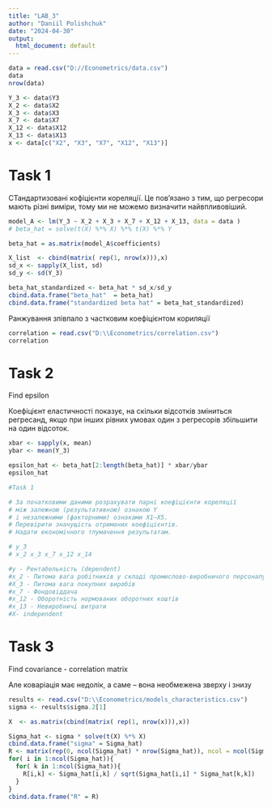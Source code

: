 ```yaml
---
title: "LAB_3"
author: "Daniil Polishchuk"
date: "2024-04-30"
output:
  html_document: default
---
```


```r
data = read.csv("D://Econometrics/data.csv")
data
nrow(data)

Y_3 <- data$Y3
X_2 <- data$X2
X_3 <- data$X3
X_7 <- data$X7
X_12 <- data$X12
X_13 <- data$X13
x <- data[c("X2", "X3", "X7", "X12", "X13")]
```
# Task 1
СТандартизовані кофіцієнти кореляції.
Це пов’язано з тим, що регресори мають різні виміри, тому ми не можемо визначити найвпливовіший.
```r
model_A <- lm(Y_3 ~ X_2 + X_3 + X_7 + X_12 + X_13, data = data )
# beta_hat = solve(t(X) %*% X) %*% t(X) %*% Y

beta_hat = as.matrix(model_A$coefficients)

X_list  <- cbind(matrix( rep(1, nrow(x))),x)
sd_x <- sapply(X_list, sd)
sd_y <- sd(Y_3)

beta_hat_standardized <- beta_hat * sd_x/sd_y
cbind.data.frame("beta_hat"  = beta_hat)
cbind.data.frame("standardized beta hat" = beta_hat_standardized)
```
Ранжування зпівпало з частковим коефіцієнтом кориляції

```r
correlation = read.csv("D:\\Econometrics/correlation.csv")
correlation
```


# Task 2
Find epsilon 

Коефіцієнт еластичності показує, на скільки відсотків зміниться регресанд,
якщо при інших рівних умовах один з регресорів збільшити на один відсоток.
```r
xbar <- sapply(x, mean)
ybar <- mean(Y_3)

epsilon_hat <- beta_hat[2:length(beta_hat)] * xbar/ybar
epsilon_hat
```
```r
#Task 1 

# За початковими даними розрахувати парнi коефiцiєнти кореляцiї 
# мiж залежною (результативною) ознакою Y 
# i незалежними (факторними) ознаками X1–X5. 
# Перевiрити значущiсть отриманих коефiцiєнтiв. 
# Надати економiчного тлумачення результатам.

# y_3 
# x_2 x_3 x_7 x_12 x_14

#y - Рентабельнiсть (dependent)
#x_2 - Питома вага робiтникiв у складi промислово-виробничого персоналу
#X_3 - Питома вага покупних виробiв
#x_7 - Фондовiддача
#x_12 - Оборотнiсть нормованих оборотних коштiв
#x_13 - Невиробничi витрати
#X- independent 
```

# Task 3
Find covariance - correlation matrix 

Але коваріація має недолік, а саме – вона необмежена зверху і знизу
```r
results <- read.csv("D:\\Econometrics/models_characteristics.csv")
sigma <- results$sigma.2[1]

X  <- as.matrix(cbind(matrix( rep(1, nrow(x))),x))

Sigma_hat <- sigma * solve(t(X) %*% X)
cbind.data.frame("sigma" = Sigma_hat)
R <- matrix(rep(0, ncol(Sigma_hat) * nrow(Sigma_hat)), ncol = ncol(Sigma_hat))
for( i in 1:ncol(Sigma_hat)){
  for( k in 1:ncol(Sigma_hat)){
    R[i,k] <- Sigma_hat[i,k] / sqrt(Sigma_hat[i,i] * Sigma_hat[k,k])
  }
}
cbind.data.frame("R" = R)

```